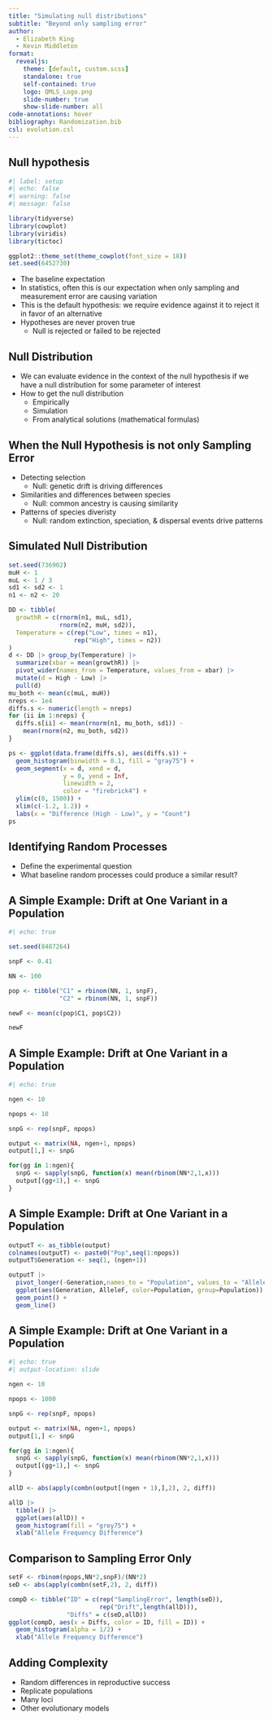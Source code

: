 ```yaml
---
title: "Simulating null distributions"
subtitle: "Beyond only sampling error"
author:
  - Elizabeth King
  - Kevin Middleton
format:
  revealjs:
    theme: [default, custom.scss]
    standalone: true
    self-contained: true
    logo: QMLS_Logo.png
    slide-number: true
    show-slide-number: all
code-annotations: hover
bibliography: Randomization.bib
csl: evolution.csl
---
```


## Null hypothesis

```r
#| label: setup
#| echo: false
#| warning: false
#| message: false

library(tidyverse)
library(cowplot)
library(viridis)
library(tictoc)

ggplot2::theme_set(theme_cowplot(font_size = 18))
set.seed(6452730)
```

- The baseline expectation 
- In statistics, often this is our expectation when only sampling and measurement error are causing variation
- This is the default hypothesis: we require evidence against it to reject it in favor of an alternative
- Hypotheses are never proven true
    - Null is rejected or failed to be rejected


## Null Distribution 

- We can evaluate evidence in the context of the null hypothesis if we have a null distribution for some parameter of interest
- How to get the null distribution
    - Empirically
    - Simulation
    - From analytical solutions (mathematical formulas)
    
## When the Null Hypothesis is not only Sampling Error

- Detecting selection
    - Null: genetic drift is driving differences
- Similarities and differences between species
    - Null: common ancestry is causing similarity
- Patterns of species diveristy
    - Null: random extinction, speciation, & dispersal events drive patterns

## Simulated Null Distribution

```r
set.seed(736902)
muH <- 1
muL <- 1 / 3
sd1 <- sd2 <- 1
n1 <- n2 <- 20

DD <- tibble(
  growthR = c(rnorm(n1, muL, sd1),
              rnorm(n2, muH, sd2)),
  Temperature = c(rep("Low", times = n1),
                  rep("High", times = n2))
)
d <- DD |> group_by(Temperature) |>                             
  summarize(xbar = mean(growthR)) |>                            
  pivot_wider(names_from = Temperature, values_from = xbar) |>  
  mutate(d = High - Low) |>                                     
  pull(d) 
mu_both <- mean(c(muL, muH))                       
nreps <- 1e4
diffs.s <- numeric(length = nreps)
for (ii in 1:nreps) {
  diffs.s[ii] <- mean(rnorm(n1, mu_both, sd1)) -
    mean(rnorm(n2, mu_both, sd2))
}

ps <- ggplot(data.frame(diffs.s), aes(diffs.s)) +
  geom_histogram(binwidth = 0.1, fill = "gray75") +
  geom_segment(x = d, xend = d,
               y = 0, yend = Inf,
               linewidth = 2,
               color = "firebrick4") +
  ylim(c(0, 1500)) +
  xlim(c(-1.2, 1.2)) +
  labs(x = "Difference (High - Low)", y = "Count")
ps

```

## Identifying Random Processes

- Define the experimental question
- What baseline random processes could produce a similar result?

## A Simple Example: Drift at One Variant in a Population

```r
#| echo: true

set.seed(8487264)

snpF <- 0.41

NN <- 100

pop <- tibble("C1" = rbinom(NN, 1, snpF),
              "C2" = rbinom(NN, 1, snpF))

newF <- mean(c(pop$C1, pop$C2))

newF

```


## A Simple Example: Drift at One Variant in a Population

```r
#| echo: true

ngen <- 10

npops <- 10

snpG <- rep(snpF, npops)

output <- matrix(NA, ngen+1, npops)
output[1,] <- snpG

for(gg in 1:ngen){
  snpG <- sapply(snpG, function(x) mean(rbinom(NN*2,1,x)))
  output[(gg+1),] <- snpG
}

```

## A Simple Example: Drift at One Variant in a Population

```r

outputT <- as_tibble(output)  
colnames(outputT) <- paste0("Pop",seq(1:npops))
outputT$Generation <- seq(1, (ngen+1))

outputT |>
  pivot_longer(-Generation,names_to = "Population", values_to = "AlleleF") |>
  ggplot(aes(Generation, AlleleF, color=Population, group=Population)) +
  geom_point() +
  geom_line()

```

## A Simple Example: Drift at One Variant in a Population

```r
#| echo: true
#| output-location: slide

ngen <- 10

npops <- 1000

snpG <- rep(snpF, npops)

output <- matrix(NA, ngen+1, npops)
output[1,] <- snpG

for(gg in 1:ngen){
  snpG <- sapply(snpG, function(x) mean(rbinom(NN*2,1,x)))
  output[(gg+1),] <- snpG
}

allD <- abs(apply(combn(output[(ngen + 1),],2), 2, diff))

allD |>
  tibble() |>
  ggplot(aes(allD)) +
  geom_histogram(fill = "grey75") +
  xlab("Allele Frequency Difference")

```

## Comparison to Sampling Error Only

```r

setF <- rbinom(npops,NN*2,snpF)/(NN*2)
seD <- abs(apply(combn(setF,2), 2, diff))

compD <- tibble("ID" = c(rep("SamplingError", length(seD)),
                         rep("Drift",length(allD))),
                "Diffs" = c(seD,allD))
ggplot(compD, aes(x = Diffs, color = ID, fill = ID)) +
  geom_histogram(alpha = 1/2) +
  xlab("Allele Frequency Difference")

```


## Adding Complexity

- Random differences in reproductive success
- Replicate populations
- Many loci
- Other evolutionary models





